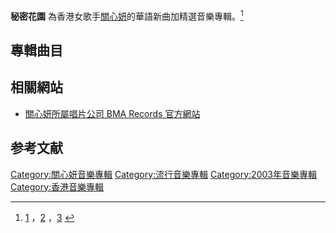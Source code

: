 {{Otheruses|other=其他稱為“秘密花園”的作品|秘密花園}}

{{Album infobox | |  Name        = 秘密花園
|  Type        = 精選
|  Artist      = [[關心妍|關心妍]]
|  Cover       = Jk-secret.jpg
|  Background  = 
|  Released    = 2003年10月31日
|  Recorded    = 
|  Genre       = [[華語流行音樂|華語流行音樂]]
|  Length      = 
|  Label       = [[博美娛樂|博美娛樂]]
|  Number      =
|  Producer    = 
|  Reviews     = 
|  Last album  = [[心愛、心妍_Karaoke|心愛、心妍 Karaoke]]<br />(2003年)
|  This album  = '''秘密花園'''<br />(2003年)
|  Next album  = [[Jade_Forward|Jade Forward]]<br />(2003年)
}}

'''秘密花園''' 為香港女歌手[[關心妍|關心妍]]的華語新曲加精選音樂專輯。<ref>[http://gd.sohu.com/12/96/column215179612.shtml] {{Wayback|url=http://gd.sohu.com/12/96/column215179612.shtml |date=20210308114041 }}，[http://ent.sina.com.cn/2003-11-18/0913235518.html?from=wap] {{Wayback|url=http://ent.sina.com.cn/2003-11-18/0913235518.html?from=wap |date=20210627122203 }}，[https://m.douban.com/music/subject/1413130/] {{Wayback|url=https://m.douban.com/music/subject/1413130/ |date=20210630142902 }}</ref>

== 專輯曲目 ==
{{Tracklist
| collapsed = 
| headline = 
| font_size = 
| total_length = 47:00

| writing_credits = 
| music_credits = yes
| extra_column = 首次收錄專輯
| lyrics_credits = yes
| arranger_credits = yes
| producer_credits = yes
| longnote_column = yes

| title1 = 秘密花園
| note1 = '''新歌'''
| music1 = [[盧金源|盧金源]]
| lyrics1 = [[梁芷珊|梁芷珊]]
| arranger1 = [[田村峻一|田村峻一]]
| producer1 = 盧金源
| longnote1 = 
| length1 = 3:33

| title2 = 捉不住的一個人
| note2 = '''新歌'''
| music2 = [[關心妍|關心妍]]
| lyrics2 = 關心妍
| arranger2 = [[方樹樑|方樹樑]]
| producer2 = 方樹樑
| longnote2 = 粵語原曲為《拖男帶女》
| length2 = 4:22

| title3 = 沒有人可以沒有愛
| note3 = '''新歌'''
| music3 = 盧金源
| lyrics3 = [[陳心遙|陳心遙]]
| arranger3 = 田村峻一
| producer3 = 盧金源
| longnote3 = 
| length3 = 3:38

| title4 = 自覺
| note4 = '''新歌'''
| music4 = [[Emma_Bunton|Emma Bunton]]<br>[[Evan_Rogers|Evan Rogers]]<br>[[Carl_Sturken|Carl Sturken]]
| lyrics4 = [[姚謙|姚謙]]
| arranger4 = [[Terry_Chan|Terry Chan]]
| producer4 = 盧金源
| longnote4 = 改編自[[Emma_Bunton|Emma Bunton]]的《She Is A Friend Of Mine》<br>粵語版本為《復合》
| length4 = 3:32

| title5 = 收復失地
| note5 = '''新歌'''
| music5 = {{link-ko|沈尙元|심상원}}（{{lang|ko|심상원}}）
| lyrics5 = 梁芷珊
| arranger5 = [[張兆鴻|張兆鴻]]
| producer5 = [[趙增熹|趙增熹]]
| longnote5 = 改編自韓國歌手[[Yangpa|洋蔥]]的《{{link-ko|想知道|알고 싶어요}}》<br>粵語版本為《負擔不起》
| length5 = 4:09

| title6 = 音樂女神
| music6 = [[林一峰|林一峰]]
| lyrics6 = 梁芷珊
| arranger6 = [[Billy_Chan|Billy Chan]]
| producer6 = 盧金源<br>[[曾世揚|曾世揚]]
| longnote6 = 
| extra6 = [[Jade-2|Jade-2]]
| length6 = 3:43

| title7 = 考驗
| music7 = 林一峰
| lyrics7 = 林一峰
| arranger7 = 張兆鴻
| producer7 = 盧金源<br>[[何慶遠|何慶遠]]
| longnote7 =
| extra7 = [[Jade-1|Jade-1]]
| length7 = 4:07

| title8 = 亂了情人
| music8 = [[徐偉賢|徐偉賢]]
| lyrics8 = 徐偉賢
| arranger8 = Billy Chan
| producer8 = 盧金源<br>何慶遠
| longnote8 = 
| extra8 = Jade-1
| length8 = 4:05

| title9 = 戰爭不是答案
| music9 = [[丁菲飛|丁菲飛]]
| lyrics9 = 梁芷珊
| arranger9 = [[Ted_Lo|Ted Lo]]
| producer9 = Ted Lo
| longnote9 = 英語版本為《Peace No War》
| extra9 = [[Jade-3_關心...心妍|Jade-3 關心...心妍]]
| length9 = 4:20

| title10 = 是誰
| music10 = [[徐繼宗|徐繼宗]]
| lyrics10 = 徐繼宗
| arranger10 = Billy Chan
| producer10 = Billy Chan
| longnote10 = 
| extra10 = Jade-3 關心...心妍
| length10 = 3:59

| title11 = Peace No War
| note11 = 英語
| music11 = 丁菲飛
| lyrics11 = 梁芷珊
| arranger11 = Ted Lo
| producer11 = Ted Lo
| longnote11 = 國語原曲為《戰爭不是答案》
| extra11 = Jade-3 關心...心妍
| length11 = 4:18

| title12 = Hope It Is Not Too Late
| music12 = [[梁偉堅|梁偉堅]]
| lyrics12 = 梁芷珊
| arranger12 = Ted Lo
| producer12 = 盧金源
| note12 = 英語
| longnote12 = 電影《[[愛情白麵包|愛情白麵包]]》主題曲
| extra12 = Jade-1
| length12 = 3:36
}}

== 相關網站 ==
* [http://www.bma.com.hk 關心妍所屬唱片公司 BMA Records 官方網站] {{Wayback|url=http://www.bma.com.hk/ |date=20201125223603 }}

== 参考文献 ==
{{reflist}}

{{關心妍}}

[[Category:關心妍音樂專輯|Category:關心妍音樂專輯]]
[[Category:流行音樂專輯|Category:流行音樂專輯]]
[[Category:2003年音樂專輯|Category:2003年音樂專輯]]
[[Category:香港音樂專輯|Category:香港音樂專輯]]